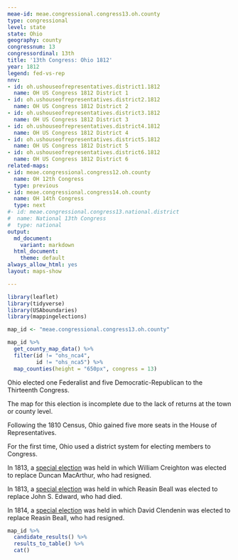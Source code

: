 ```yaml
---
meae-id: meae.congressional.congress13.oh.county
type: congressional
level: state
state: Ohio
geography: county
congressnum: 13
congressordinal: 13th
title: '13th Congress: Ohio 1812'
year: 1812
legend: fed-vs-rep
nnv:
- id: oh.ushouseofrepresentatives.district1.1812
  name: OH US Congress 1812 District 1
- id: oh.ushouseofrepresentatives.district2.1812
  name: OH US Congress 1812 District 2
- id: oh.ushouseofrepresentatives.district3.1812
  name: OH US Congress 1812 District 3
- id: oh.ushouseofrepresentatives.district4.1812
  name: OH US Congress 1812 District 4
- id: oh.ushouseofrepresentatives.district5.1812
  name: OH US Congress 1812 District 5
- id: oh.ushouseofrepresentatives.district6.1812
  name: OH US Congress 1812 District 6
related-maps:
- id: meae.congressional.congress12.oh.county
  name: OH 12th Congress
  type: previous
- id: meae.congressional.congress14.oh.county
  name: OH 14th Congress
  type: next
#- id: meae.congressional.congress13.national.district
#  name: National 13th Congress
#  type: national
output:
  md_document:
    variant: markdown
  html_document:
    theme: default
always_allow_html: yes
layout: maps-show

---
```


```r
library(leaflet)
library(tidyverse)
library(USAboundaries)
library(mappingelections)

map_id <- "meae.congressional.congress13.oh.county"
```

<div class="map">

```r
map_id %>%
  get_county_map_data() %>%
  filter(id != "ohs_nca4",
         id != "ohs_nca5") %>% 
  map_counties(height = "650px", congress = 13)
```

</div>

Ohio elected one Federalist and five Democratic-Republican to the Thirteenth Congress. 

The map for this election is incomplete due to the lack of returns at the town or county level.

Following the 1810 Census, Ohio gained five more seats in the House of Representatives. 

For the first time, Ohio used a district system for electing members to Congress.

In 1813, a [special election](https://elections.lib.tufts.edu/catalog/tufts:oh.ushouseofrepresentatives.3.special.1813) was held in which William Creighton was elected to replace Duncan MacArthur, who had resigned. 

In 1813, a [special election](https://elections.lib.tufts.edu/catalog/tufts:oh.ushouseofrepresentatives.6.special.1813) was held in which Reasin Beall was elected to replace John S. Edward, who had died. 

In 1814, a [special election](https://elections.lib.tufts.edu/catalog/tufts:oh.uscongress6.special.1814) was held in which David Clendenin was elected to replace Reasin Beall, who had resigned. 

<div class="results-table">

```r
map_id %>%
  candidate_results() %>%
  results_to_table() %>%
  cat()
```

</div>
